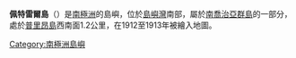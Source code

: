 {{Coord|54|2|S|37|17|W||display=title}}

'''佩特雷爾島'''（{{lang-en|Petrel Island}}）是[[南極洲|南極洲]]的島嶼，位於[[島嶼灣|島嶼灣]]南部，屬於[[南喬治亞群島|南喬治亞群島]]的一部分，處於[[普里昂島|普里昂島]]西南面1.2公里，在1912至1913年被繪入地圖。

{{Antarctica-geo-stub}}
[[Category:南極洲島嶼|Category:南極洲島嶼]]